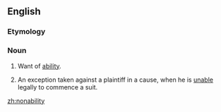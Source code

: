 ==English==
===Etymology===
{{prefix|non|ability}}

===Noun===
{{en-noun|nonabilities}}

# Want of [[ability]].
# {{context|legal}} An exception taken against a plaintiff in a cause, when he is [[unable]] legally to commence a suit.

[[zh:nonability]]